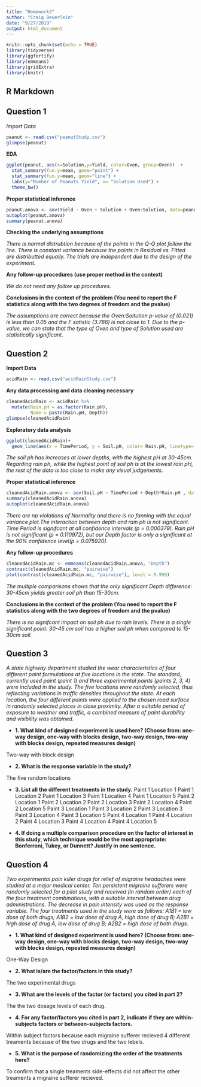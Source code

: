 ```yaml
---
title: "Homework3"
author: "Craig Beuerlein"
date: "9/27/2019"
output: html_document
---
```


```r
knitr::opts_chunk$set(echo = TRUE)
library(tidyverse)
library(ggfortify)
library(emmeans)
library(gridExtra)
library(knitr)
```

## R Markdown

## Question 1
*Import Data*
```r
peanut <- read.csv("peanutStudy.csv")
glimpse(peanut)
```

**EDA**
```r
ggplot(peanut, aes(x=Solution,y=Yield, color=Oven, group=Oven))  + 
  stat_summary(fun.y=mean, geom="point") +
  stat_summary(fun.y=mean, geom="line") + 
  labs(y="Number of Peanuts Yield", x= "Solution Used") + 
  theme_bw()
```

**Proper statistical inference**
```r
peanut.anova <- aov(Yield ~ Oven + Solution + Oven:Solution, data=peanut)
autoplot(peanut.anova)
summary(peanut.anova)
```

**Checking the underlying assumptions**

*There is normal distrubtion because of the points in the Q-Q plot follow the line. There is constant variance because the points in Residual vs. Fitted are distributted equally. The trials are independent due to the design of the experiment.*

**Any follow-up procedures (use proper method in the context)**

*We do not need any follow up procedures.*

**Conclusions in the context of the problem (You need to report the F statistics along with the two degrees of freedom and the pvalue)**

*The assumptions are correct because the Oven:Soltution p-value of (0.021) is less than 0.05 and the F satistic (3.786) is not close to 1. Due to the p-value, we can state that the type of Oven and type of Solution used are statistically significant.*


## Question 2
**Import Data**
```r
acidRain <- read.csv("acidRainStudy.csv")
```

**Any data processing and data cleaning necessary**
```r
cleanedAcidRain <- acidRain %>%
  mutate(Rain.pH = as.factor(Rain.pH),
         Name = paste(Rain.pH, Depth))
glimpse(cleanedAcidRain)
```

**Exploratory data analysis**
```r
ggplot(cleanedAcidRain)+
  geom_line(aes(x = TimePeriod, y = Soil.pH, color= Rain.pH, linetype= Depth, group = Name))
```

*The soil ph has increases at lower depths, with the highest pH at 30-45cm. Regarding rain ph, while the highest point of soil ph is at the lowest rain pH, the rest of the data is too close to make any visual judgements.*

**Proper statistical inference**
```r
cleanedAcidRain.anova <- aov(Soil.pH ~ TimePeriod + Depth*Rain.pH , data = cleanedAcidRain)
summary(cleanedAcidRain.anova)
autoplot(cleanedAcidRain.anova)
```

*There are np violations of Normality and there is no fanning with the equal variance plot.The interaction between depth and rain ph is not significant. Time Period is signifcant at all confidence intervals (p = 0.000379). Rain pH is not significant (p = 0.110972), but our Depth factor is only a significant at the 90% confidence level(p = 0.075920).*


**Any follow-up procedures**
```r
cleanedAcidRain.mc <- emmeans(cleanedAcidRain.anova, "Depth")
contrast(cleanedAcidRain.mc, "pairwise")
plot(contrast(cleanedAcidRain.mc, "pairwise"), level = 0.999)
```

*The multiple comparisons shows that the only significant Depth difference: 30-45cm yields greater soil ph than 15-30cm.*


**Conclusions in the context of the problem  (You need to report the F statistics along with the two degrees of freedom and the pvalue)**

*There is no signifcant impact on soil ph due to rain levels. There is a single significant point: 30-45 cm soil has a higher soil ph when compared to 15-30cm soil.*

## Question 3
*A state highway department studied the wear characteristics of four different paint formulations at five locations in the state.  The standard, currently used paint (paint 1) and three experimental paints (paints 2, 3, 4) were included in the study.  The five locations were randomly selected, thus reflecting variations in traffic densities throughout the state.  At each location, the four different paints were applied to the chosen road surface in randomly selected places in close proximity.  After a suitable period of exposure to weather and traffic, a combined measure of paint durability and visibility was obtained.*

* **1. What kind of designed experiment is used here? (Choose from: one-way design, one-way with blocks design, two-way design, two-way with blocks design, repeated measures design)**

Two-way with block design

* **2. What is the response variable in the study?**

The five random locations

* **3. List all the different treatments in the study.**
Paint 1 Location 1
Paint 1 Location 2
Paint 1 Location 3
Paint 1 Location 4
Paint 1 Location 5
Paint 2 Location 1
Paint 2 Location 2
Paint 2 Location 3
Paint 2 Location 4
Paint 2 Location 5
Paint 3 Location 1
Paint 3 Location 2
Paint 3 Location 3
Paint 3 Location 4
Paint 3 Location 5
Paint 4 Location 1
Paint 4 Location 2
Paint 4 Location 3
Paint 4 Location 4
Paint 4 Location 5

* **4. If doing a multiple comparison procedure on the factor of interest in this study, which technique would be the most appropriate: Bonferroni, Tukey, or Dunnett? Justify in one sentence.**

## Question 4
*Two experimental pain killer drugs for relief of migraine headaches were studied at a major medical center.  Ten persistent migraine sufferers were randomly selected for a pilot study and received (in random order) each of the four treatment combinations, with a suitable interval between drug administrations.  The decrease in pain intensity was used as the response variable.  The four treatments used in the study were as follows: A1B1 = low dose of both drugs; A1B2 = low dose of drug A, high dose of drug B; A2B1 = high dose of drug A, low dose of drug B; A2B2 = high dose of both drugs.*

* **1. What kind of designed experiment is used here? (Choose from: one-way design, one-way with blocks design, two-way design, two-way with blocks design, repeated measures design)**

One-Way Design


* **2. What is/are the factor/factors in this study?**

The two experimental drugs 

* **3. What are the levels of the factor (or factors) you cited in part 2?**

The the two dosage levels of each drug.

* **4. For any factor/factors you cited in part 2, indicate if they are within-subjects factors or between-subjects factors.**

Within subject factors because each migraine sufferer recieved 4 different treaments because of the two drugs and the two lebels.

* **5. What is the purpose of randomizing the order of the treatments here?**

To confirm that a single treaments side-effects did not affect the other treaments a migraine sufferer recieved.
